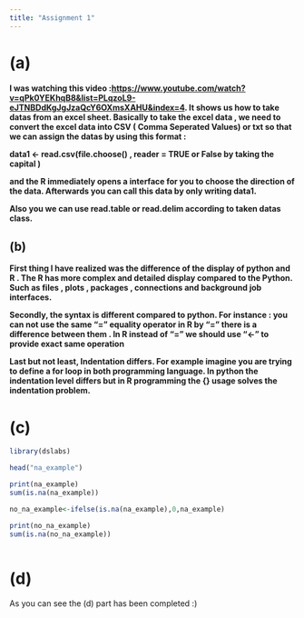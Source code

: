 ```yaml
---
title: "Assignment 1"
---
```


# (a)

**I was watching this video :<https://www.youtube.com/watch?v=qPk0YEKhqB8&list=PLqzoL9-eJTNBDdKgJgJzaQcY6OXmsXAHU&index=4>. It shows us how to take datas from an excel sheet. Basically to take the excel data , we need to convert the excel data into CSV ( Comma Seperated Values) or txt so that we can assign the datas by using this format :**

**data1 \<- read.csv(file.choose() , reader = TRUE or False by taking the capital )**

**and the R immediately opens a interface for you to choose the direction of the data. Afterwards you can call this data by only writing data1.**

**Also you we can use read.table or read.delim according to taken datas class.**

## (b)

**First thing I have realized was the difference of the display of python and R . The R has more complex and detailed display compared to the Python. Such as files , plots , packages , connections and background job interfaces.**

**Secondly, the syntax is different compared to python. For instance : you can not use the same "=" equality operator in R by "=" there is a difference between them . In R instead of "=" we should use "\<-" to provide exact same operation**

**Last but not least, Indentation differs. For example imagine you are trying to define a for loop in both programming language. In python the indentation level differs but in R programming the {} usage solves the indentation problem.**

# (c)

```r

library(dslabs)

head("na_example")

print(na_example)
sum(is.na(na_example))

no_na_example<-ifelse(is.na(na_example),0,na_example) 

print(no_na_example)
sum(is.na(no_na_example))



```

# (d)

As you can see the (d) part has been completed :)
